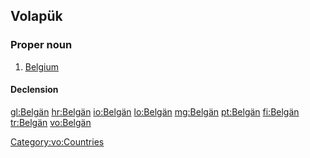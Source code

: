 ==Volapük==

===Proper noun===
{{head|vo|proper noun}}

# [[Belgium]]

====Declension====
{{vo-decl-noun-np}}

[[Category:vo:Countries]]

[[gl:Belgän]]
[[hr:Belgän]]
[[io:Belgän]]
[[lo:Belgän]]
[[mg:Belgän]]
[[pt:Belgän]]
[[fi:Belgän]]
[[tr:Belgän]]
[[vo:Belgän]]